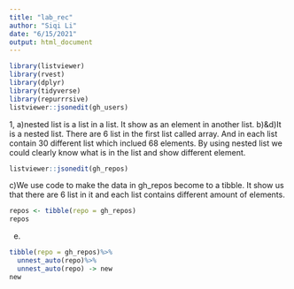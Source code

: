 ```yaml
---
title: "lab_rec"
author: "Siqi Li"
date: "6/15/2021"
output: html_document
---
```

```r
library(listviewer)
library(rvest)    
library(dplyr)     
library(tidyverse)     
library(repurrrsive)
listviewer::jsonedit(gh_users)
```
1,
a)nested list is a list in a list. It show as an element in another list.
b)&d)It is a nested list. There are 6 list in the first list called array. And in each list contain 30 different list which inclued 68 elements. By using nested list we could clearly know what is in the list and show different element.
```r
listviewer::jsonedit(gh_repos)
```
c)We use code to make the data in gh_repos become to a tibble. It show us that there are 6 list in it and each list contains different amount of elements. 
```r
repos <- tibble(repo = gh_repos)
repos
```

e)
```r
tibble(repo = gh_repos)%>%
  unnest_auto(repo)%>%
  unnest_auto(repo) -> new
new
```




